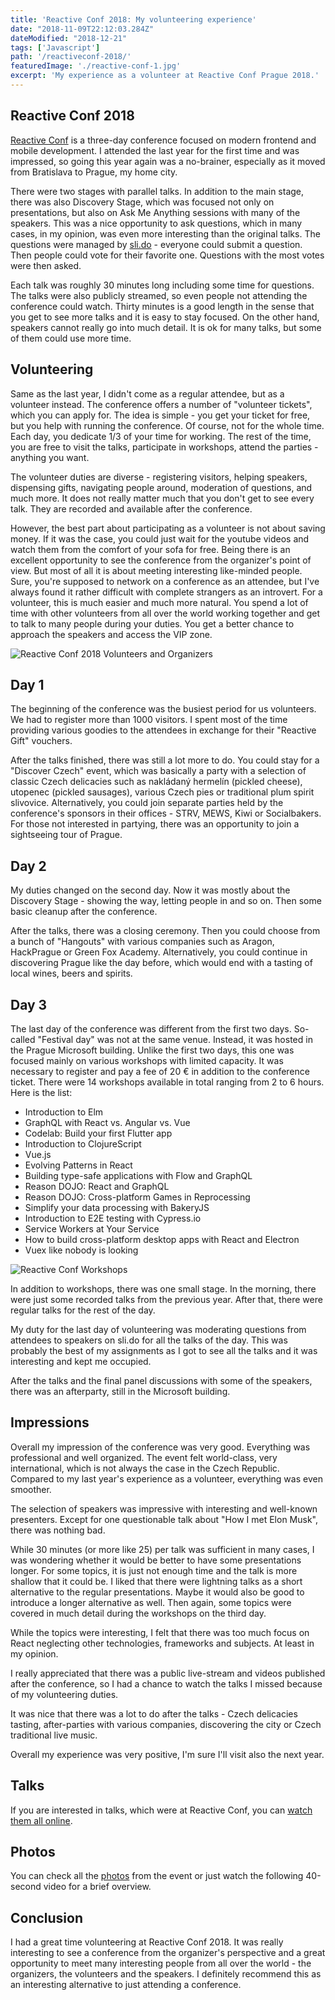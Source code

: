 ```yaml
---
title: 'Reactive Conf 2018: My volunteering experience'
date: "2018-11-09T22:12:03.284Z"
dateModified: "2018-12-21"
tags: ['Javascript']
path: '/reactiveconf-2018/'
featuredImage: './reactive-conf-1.jpg'
excerpt: 'My experience as a volunteer at Reactive Conf Prague 2018.'
---
```


<PostHeader frontmatter={props.data.mdx.frontmatter} />

## Reactive Conf 2018
[Reactive Conf](https://reactiveconf.com/) is a three-day conference focused on modern frontend and mobile development. I attended the last year for the first time and was impressed, so going this year again was a no-brainer, especially as it moved from Bratislava to Prague, my home city.

There were two stages with parallel talks. In addition to the main stage, there was also Discovery Stage, which was focused not only on presentations, but also on Ask Me Anything sessions with many of the speakers. This was a nice opportunity to ask questions, which in many cases, in my opinion, was even more interesting than the original talks. The questions were managed by [sli.do](https://www.sli.do/) - everyone could submit a question. Then people could vote for their favorite one. Questions with the most votes were then asked.

Each talk was roughly 30 minutes long including some time for questions. The talks were also publicly streamed, so even people not attending the conference could watch. Thirty minutes is a good length in the sense that you get to see more talks and it is easy to stay focused. On the other hand, speakers cannot really go into much detail. It is ok for many talks, but some of them could use more time.

## Volunteering

Same as the last year, I didn't come as a regular attendee, but as a volunteer instead. The conference offers a number of "volunteer tickets", which you can apply for. The idea is simple - you get your ticket for free, but you help with running the conference. Of course, not for the whole time. Each day, you dedicate 1/3 of your time for working. The rest of the time, you are free to visit the talks, participate in workshops, attend the parties - anything you want.

The volunteer duties are diverse - registering visitors, helping speakers, dispensing gifts, navigating people around, moderation of questions, and much more. It does not really matter much that you don't get to see every talk. They are recorded and available after the conference.

However, the best part about participating as a volunteer is not about saving money. If it was the case, you could just wait for the youtube videos and watch them from the comfort of your sofa for free. Being there is an excellent opportunity to see the conference from the organizer's point of view. But most of all it is about meeting interesting like-minded people. Sure, you're supposed to network on a conference as an attendee, but I've always found it rather difficult with complete strangers as an introvert. For a volunteer, this is much easier and much more natural. You spend a lot of time with other volunteers from all over the world working together and get to talk to many people during your duties. You get a better chance to approach the speakers and access the VIP zone.

![Reactive Conf 2018 Volunteers and Organizers](./reactive-conf-2.jpg)

## Day 1
The beginning of the conference was the busiest period for us volunteers. We had to register more than 1000 visitors. I spent most of the time providing various goodies to the attendees in exchange for their "Reactive Gift" vouchers.

After the talks finished, there was still a lot more to do. You could stay for a "Discover Czech" event, which was basically a party with a selection of classic Czech delicacies such as nakládaný hermelín (pickled cheese), utopenec (pickled sausages), various Czech pies or traditional plum spirit slivovice. Alternatively, you could join separate parties held by the conference's sponsors in their offices - STRV, MEWS, Kiwi or Socialbakers. For those not interested in partying, there was an opportunity to join a sightseeing tour of Prague.


## Day 2
My duties changed on the second day. Now it was mostly about the Discovery Stage - showing the way, letting people in and so on. Then some basic cleanup after the conference.

After the talks, there was a closing ceremony. Then you could choose from a bunch of "Hangouts" with various companies such as Aragon, HackPrague or Green Fox Academy. Alternatively, you could continue in discovering Prague like the day before, which would end with a tasting of local wines, beers and spirits.

## Day 3
The last day of the conference was different from the first two days. So-called "Festival day" was not at the same venue. Instead, it was hosted in the Prague Microsoft building. Unlike the first two days, this one was focused mainly on various workshops with limited capacity. It was necessary to register and pay a fee of 20 € in addition to the conference ticket. There were 14 workshops available in total ranging from 2 to 6 hours. Here is the list:

- Introduction to Elm
- GraphQL with React vs. Angular vs. Vue
- Codelab: Build your first Flutter app
- Introduction to ClojureScript
- Vue.js
- Evolving Patterns in React
- Building type-safe applications with Flow and GraphQL
- Reason DOJO: React and GraphQL
- Reason DOJO: Cross-platform Games in Reprocessing
- Simplify your data processing with BakeryJS
- Introduction to E2E testing with Cypress.io
- Service Workers at Your Service
- How to build cross-platform desktop apps with React and Electron
- Vuex like nobody is looking

![Reactive Conf Workshops](./reactive-conf-3.jpg)

In addition to workshops, there was one small stage. In the morning, there were just some recorded talks from the previous year. After that, there were regular talks for the rest of the day.

My duty for the last day of volunteering was moderating questions from attendees to speakers on sli.do for all the talks of the day. This was probably the best of my assignments as I got to see all the talks and it was interesting and kept me occupied.

After the talks and the final panel discussions with some of the speakers, there was an afterparty, still in the Microsoft building.

## Impressions
Overall my impression of the conference was very good. Everything was professional and well organized. The event felt world-class, very international, which is not always the case in the Czech Republic. Compared to my last year's experience as a volunteer, everything was even smoother.

The selection of speakers was impressive with interesting and well-known presenters. Except for one questionable talk about "How I met Elon Musk", there was nothing bad.

While 30 minutes (or more like 25) per talk was sufficient in many cases, I was wondering whether it would be better to have some presentations longer. For some topics, it is just not enough time and the talk is more shallow that it could be. I liked that there were lightning talks as a short alternative to the regular presentations. Maybe it would also be good to introduce a longer alternative as well. Then again, some topics were covered in much detail during the workshops on the third day.

While the topics were interesting, I felt that there was too much focus on React neglecting other technologies, frameworks and subjects. At least in my opinion.

I really appreciated that there was a public live-stream and videos published after the conference, so I had a chance to watch the talks I missed because of my volunteering duties.

It was nice that there was a lot to do after the talks - Czech delicacies tasting, after-parties with various companies, discovering the city or Czech traditional live music.

Overall my experience was very positive, I'm sure I'll visit also the next year. 

## Talks
If you are interested in talks, which were at Reactive Conf, you can [watch them all online](https://www.youtube.com/playlist?list=PLa2ZZ09WYepPQAIo1h98LaPkQUYwaSbWO&mc_cid=09db7b9adc&mc_eid=6613f6258f).

## Photos
You can check all the [photos](https://photos.google.com/share/AF1QipPMSR7JQ_w4QR-QuubLp5hAxjATZibHpRHwFRQLRjcP3WGef3k0qr7e9f3doDAz8A?key=TEkzSUw2aDBXQ284bXFWd0ZVemNRTTAtaktiSS1R) from the event or just watch the following 40-second video for a brief overview.

<YouTubeVideo code="h6Z76xJP2h4" title="Reactive Conf 2018 short video with highlights from the conference"></YouTubeVideo>


## Conclusion
I had a great time volunteering at Reactive Conf 2018. It was really interesting to see a conference from the organizer's perspective and a great opportunity to meet many interesting people from all over the world - the organizers, the volunteers and the speakers. I definitely recommend this as an interesting alternative to just attending a conference. 